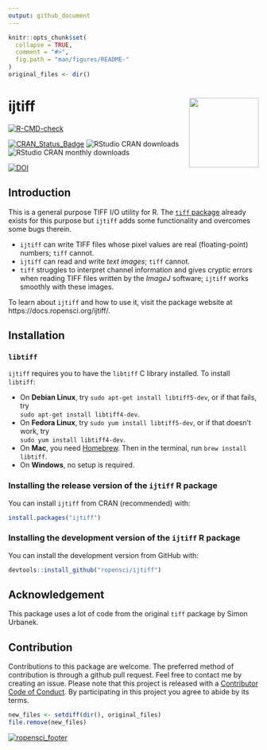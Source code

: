 ```yaml
---
output: github_document
---
```


<!-- README.md is generated from README.Rmd. Please edit that file -->

```r
knitr::opts_chunk$set(
  collapse = TRUE,
  comment = "#>",
  fig.path = "man/figures/README-"
)
original_files <- dir()
```

# ijtiff  <img src="man/figures/logo.png" height="140" align="right">

[![R-CMD-check](https://github.com/ropensci/ijtiff/workflows/R-CMD-check/badge.svg)](https://github.com/ropensci/ijtiff/actions)

[![CRAN_Status_Badge](http://www.r-pkg.org/badges/version/ijtiff)](https://cran.r-project.org/package=ijtiff)
![RStudio CRAN downloads](http://cranlogs.r-pkg.org/badges/grand-total/ijtiff)
![RStudio CRAN monthly downloads](http://cranlogs.r-pkg.org/badges/ijtiff)

[![DOI](http://joss.theoj.org/papers/10.21105/joss.00633/status.svg)](https://doi.org/10.21105/joss.00633)


## Introduction

This is a general purpose TIFF I/O utility for R. The [`tiff` package](https://cran.r-project.org/package=tiff) already exists for this purpose but `ijtiff` adds some functionality and overcomes some bugs therein. 

* `ijtiff` can write TIFF files whose pixel values are real (floating-point) numbers; `tiff` cannot. 
* `ijtiff` can read and write _text images_; `tiff` cannot.
* `tiff` struggles to interpret channel information and gives cryptic errors when reading TIFF files written by the _ImageJ_ software; `ijtiff` works smoothly with these images.

To learn about `ijtiff` and how to use it, visit the package website at https://docs.ropensci.org/ijtiff/.


## Installation

### `libtiff`

`ijtiff` requires you to have the `libtiff` C library installed. To install `libtiff`:

* On __Debian Linux__, try `sudo apt-get install libtiff5-dev`, or if that fails, try  
`sudo apt-get install libtiff4-dev`.
* On __Fedora Linux__, try `sudo yum install libtiff5-dev`, or if that doesn't work, try  
`sudo yum install libtiff4-dev`.
* On __Mac__, you need [Homebrew](https://brew.sh/). Then in the terminal, run `brew install libtiff`.
* On __Windows__, no setup is required.


### Installing the release version of the `ijtiff` R package

You can install `ijtiff` from CRAN (recommended) with:
```r
install.packages("ijtiff")
```


### Installing the development version of the `ijtiff` R package

You can install the development version from GitHub with:
```r
devtools::install_github("ropensci/ijtiff")
```


## Acknowledgement
This package uses a lot of code from the original `tiff` package by Simon Urbanek.


## Contribution
Contributions to this package are welcome. The preferred method of contribution is through a github pull request. Feel free to contact me by creating an issue. Please note that this project is released with a [Contributor Code of Conduct](https://github.com/ropensci/ijtiff/blob/master/CONDUCT.md). By participating in this project you agree to abide by its terms.

```r
new_files <- setdiff(dir(), original_files)
file.remove(new_files)
```

[![ropensci_footer](https://ropensci.org/public_images/ropensci_footer.png)](https://ropensci.org)
